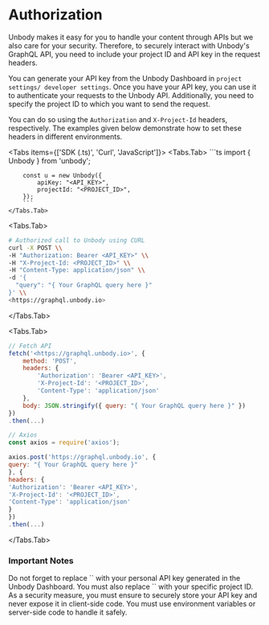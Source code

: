 
# Authorization

Unbody makes it easy for you to handle your content through APIs but we also care for your security. Therefore, to securely interact with Unbody's GraphQL API, you need to include your project ID and API key in the request headers.

You can generate your API key from the Unbody Dashboard in `project settings/ developer settings`. Once you have your API key, you can use it to authenticate your requests to the Unbody API. Additionally, you need to specify the project ID to which you want to send the request.

You can do so using the `Authorization` and `X-Project-Id` headers, respectively. The examples given below demonstrate how to set these headers in different environments.

<Tabs items={['SDK (.ts)', 'Curl', 'JavaScript']}>
    <Tabs.Tab>
        ```ts
        import { Unbody } from 'unbody';

        const u = new Unbody({
            apiKey: "<API_KEY>",
            projectId: "<PROJECT_ID>",
        });
        ```
    </Tabs.Tab>
  <Tabs.Tab>
```bash copy
# Authorized call to Unbody using CURL
curl -X POST \\
-H "Authorization: Bearer <API_KEY>" \\
-H "X-Project-Id: <PROJECT_ID>" \\
-H "Content-Type: application/json" \\
-d '{
  "query": "{ Your GraphQL query here }"
}' \\
<https://graphql.unbody.io>
```
  </Tabs.Tab>

<Tabs.Tab>
```jsx copy
// Fetch API
fetch('<https://graphql.unbody.io>', {
    method: 'POST',
    headers: {
        'Authorization': 'Bearer <API_KEY>',
        'X-Project-Id': '<PROJECT_ID>',
        'Content-Type': 'application/json'
    },
    body: JSON.stringify({ query: "{ Your GraphQL query here }" })
})
.then(...)

// Axios
const axios = require('axios');

axios.post('https://graphql.unbody.io', {
query: "{ Your GraphQL query here }"
}, {
headers: {
'Authorization': 'Bearer <API_KEY>',
'X-Project-Id': '<PROJECT_ID>',
'Content-Type': 'application/json'
}
})
.then(...)

```
</Tabs.Tab>
</Tabs>



### Important Notes

<Callout type="info" emoji="ℹ️">
  Do not forget to replace `<API_KEY>` with your personal API key generated in the Unbody Dashboard.
</Callout>
<Callout type="info" emoji="ℹ️">
  You must also replace `<PROJECT_ID>` with your specific project ID.
</Callout>
<Callout type="info" emoji="ℹ️">
  As a security measure, you must ensure to securely store your API key and never expose it in client-side code. You must use environment variables or server-side code to handle it safely.
</Callout>
